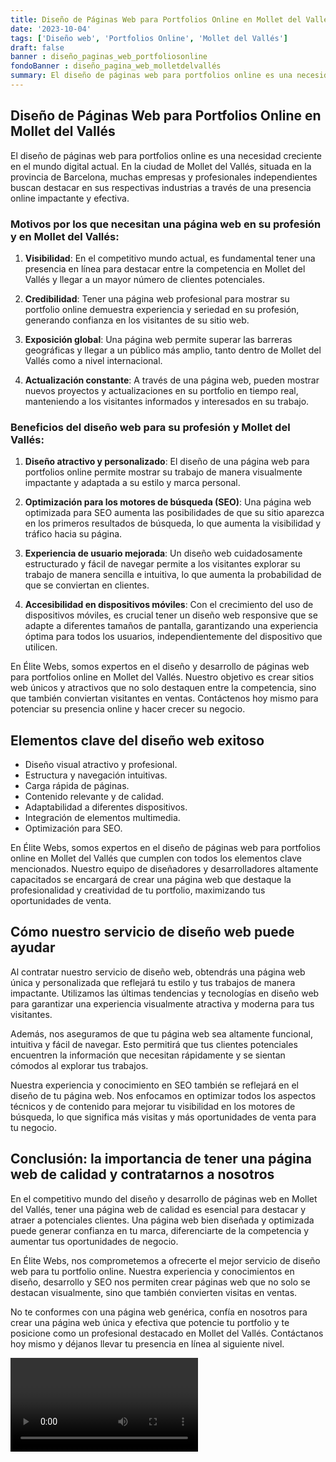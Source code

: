 ```yaml
---
title: Diseño de Páginas Web para Portfolios Online en Mollet del Vallés
date: '2023-10-04'
tags: ['Diseño web', 'Portfolios Online', 'Mollet del Vallés']
draft: false
banner : diseño_paginas_web_portfoliosonline
fondoBanner : diseño_pagina_web_molletdelvallés
summary: El diseño de páginas web para portfolios online es una necesidad creciente en el mundo digital actual. En la ciudad de Mollet del Vallés, situada en la provincia de Barcelona, muchas empresas y profesionales independientes buscan destacar en sus respectivas industrias a través de una presencia online impactante y efectiva.
---
```


## Diseño de Páginas Web para Portfolios Online en Mollet del Vallés

El diseño de páginas web para portfolios online es una necesidad creciente en el mundo digital actual. En la ciudad de Mollet del Vallés, situada en la provincia de Barcelona, muchas empresas y profesionales independientes buscan destacar en sus respectivas industrias a través de una presencia online impactante y efectiva.

### Motivos por los que necesitan una página web en su profesión y en Mollet del Vallés:

1. **Visibilidad**: En el competitivo mundo actual, es fundamental tener una presencia en línea para destacar entre la competencia en Mollet del Vallés y llegar a un mayor número de clientes potenciales.

2. **Credibilidad**: Tener una página web profesional para mostrar su portfolio online demuestra experiencia y seriedad en su profesión, generando confianza en los visitantes de su sitio web.

3. **Exposición global**: Una página web permite superar las barreras geográficas y llegar a un público más amplio, tanto dentro de Mollet del Vallés como a nivel internacional.

4. **Actualización constante**: A través de una página web, pueden mostrar nuevos proyectos y actualizaciones en su portfolio en tiempo real, manteniendo a los visitantes informados y interesados en su trabajo.

### Beneficios del diseño web para su profesión y Mollet del Vallés:

1. **Diseño atractivo y personalizado**: El diseño de una página web para portfolios online permite mostrar su trabajo de manera visualmente impactante y adaptada a su estilo y marca personal.

2. **Optimización para los motores de búsqueda (SEO)**: Una página web optimizada para SEO aumenta las posibilidades de que su sitio aparezca en los primeros resultados de búsqueda, lo que aumenta la visibilidad y tráfico hacia su página.

3. **Experiencia de usuario mejorada**: Un diseño web cuidadosamente estructurado y fácil de navegar permite a los visitantes explorar su trabajo de manera sencilla e intuitiva, lo que aumenta la probabilidad de que se conviertan en clientes.

4. **Accesibilidad en dispositivos móviles**: Con el crecimiento del uso de dispositivos móviles, es crucial tener un diseño web responsive que se adapte a diferentes tamaños de pantalla, garantizando una experiencia óptima para todos los usuarios, independientemente del dispositivo que utilicen.

En Élite Webs, somos expertos en el diseño y desarrollo de páginas web para portfolios online en Mollet del Vallés. Nuestro objetivo es crear sitios web únicos y atractivos que no solo destaquen entre la competencia, sino que también conviertan visitantes en ventas. Contáctenos hoy mismo para potenciar su presencia online y hacer crecer su negocio.

<GifSeo />

<Cta />

## Elementos clave del diseño web exitoso

- Diseño visual atractivo y profesional.
- Estructura y navegación intuitivas.
- Carga rápida de páginas.
- Contenido relevante y de calidad.
- Adaptabilidad a diferentes dispositivos.
- Integración de elementos multimedia.
- Optimización para SEO.

En Élite Webs, somos expertos en el diseño de páginas web para portfolios online en Mollet del Vallés que cumplen con todos los elementos clave mencionados. Nuestro equipo de diseñadores y desarrolladores altamente capacitados se encargará de crear una página web que destaque la profesionalidad y creatividad de tu portfolio, maximizando tus oportunidades de venta.

## Cómo nuestro servicio de diseño web puede ayudar

Al contratar nuestro servicio de diseño web, obtendrás una página web única y personalizada que reflejará tu estilo y tus trabajos de manera impactante. Utilizamos las últimas tendencias y tecnologías en diseño web para garantizar una experiencia visualmente atractiva y moderna para tus visitantes.

Además, nos aseguramos de que tu página web sea altamente funcional, intuitiva y fácil de navegar. Esto permitirá que tus clientes potenciales encuentren la información que necesitan rápidamente y se sientan cómodos al explorar tus trabajos.

Nuestra experiencia y conocimiento en SEO también se reflejará en el diseño de tu página web. Nos enfocamos en optimizar todos los aspectos técnicos y de contenido para mejorar tu visibilidad en los motores de búsqueda, lo que significa más visitas y más oportunidades de venta para tu negocio.

## Conclusión: la importancia de tener una página web de calidad y contratarnos a nosotros

En el competitivo mundo del diseño y desarrollo de páginas web en Mollet del Vallés, tener una página web de calidad es esencial para destacar y atraer a potenciales clientes. Una página web bien diseñada y optimizada puede generar confianza en tu marca, diferenciarte de la competencia y aumentar tus oportunidades de negocio.

En Élite Webs, nos comprometemos a ofrecerte el mejor servicio de diseño web para tu portfolio online. Nuestra experiencia y conocimientos en diseño, desarrollo y SEO nos permiten crear páginas web que no solo se destacan visualmente, sino que también convierten visitas en ventas.

No te conformes con una página web genérica, confía en nosotros para crear una página web única y efectiva que potencie tu portfolio y te posicione como un profesional destacado en Mollet del Vallés. Contáctanos hoy mismo y déjanos llevar tu presencia en línea al siguiente nivel.

<Video />

<CtaBot job='Portfolios Online' city='Mollet del Vallés'/>

<Gmaps query='Mollet del Vallés+españa+maps' />